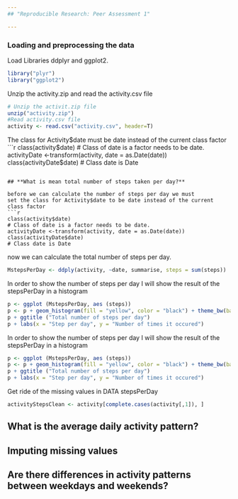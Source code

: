 ```yaml
---
## "Reproducible Research: Peer Assessment 1"

---
```


### **Loading and preprocessing the data**
Load Libraries ddplyr and ggplot2.

```r
library("plyr")
library("ggplot2")
```

Unzip the activity.zip and read the activity.csv file
```r
# Unzip the activit.zip file
unzip("activity.zip")
#Read activity.csv file
activity <- read.csv("activity.csv", header=T)
```

The class for Activity$date must be date instead of the current class factor
```r
class(activity$date)
# Class of date is a factor needs to be date.
activityDate <-transform(activity, date = as.Date(date))
class(activityDate$date)
# Class date is Date
```

## **What is mean total number of steps taken per day?**

before we can calculate the number of steps per day we must
set the class for Activity$date to be date instead of the current class factor
```r
class(activity$date)
# Class of date is a factor needs to be date.
activityDate <-transform(activity, date = as.Date(date))
class(activityDate$date)
# Class date is Date
```

now we can calculate the total number of steps per day.
```r
MstepsPerDay <- ddply(activity, ~date, summarise, steps = sum(steps))
```

In order to show the number of steps per day I will show the result of the stepsPerDay in a histogram
```r
p <- ggplot (MstepsPerDay, aes (steps))
p <- p + geom_histogram(fill = "yellow", color = "black") + theme_bw(base_family = "Verdana")
p + ggtitle ("Total number of steps per day")
p + labs(x = "Step per day", y = "Number of times it occured")
```

In order to show the number of steps per day I will show the result of the stepsPerDay in a histogram
```r
p <- ggplot (MstepsPerDay, aes (steps))
p <- p + geom_histogram(fill = "yellow", color = "black") + theme_bw(base_family = "Verdana")
p + ggtitle ("Total number of steps per day")
p + labs(x = "Step per day", y = "Number of times it occured")
```


Get ride of the missing values in DATA stepsPerDay
```r
activityStepsClean <- activity[complete.cases(activity[,1]), ]
```


## What is the average daily activity pattern?



## Imputing missing values



## Are there differences in activity patterns between weekdays and weekends?
